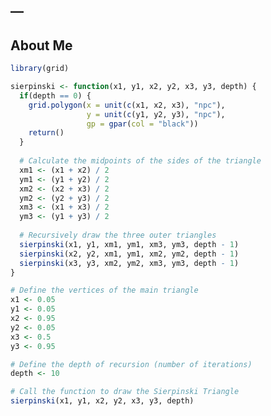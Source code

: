 ---
---

## About Me

```r
library(grid)

sierpinski <- function(x1, y1, x2, y2, x3, y3, depth) {
  if(depth == 0) {
    grid.polygon(x = unit(c(x1, x2, x3), "npc"), 
                 y = unit(c(y1, y2, y3), "npc"),
                 gp = gpar(col = "black"))
    return()
  }
  
  # Calculate the midpoints of the sides of the triangle
  xm1 <- (x1 + x2) / 2
  ym1 <- (y1 + y2) / 2
  xm2 <- (x2 + x3) / 2
  ym2 <- (y2 + y3) / 2
  xm3 <- (x1 + x3) / 2
  ym3 <- (y1 + y3) / 2
  
  # Recursively draw the three outer triangles
  sierpinski(x1, y1, xm1, ym1, xm3, ym3, depth - 1)
  sierpinski(x2, y2, xm1, ym1, xm2, ym2, depth - 1)
  sierpinski(x3, y3, xm2, ym2, xm3, ym3, depth - 1)
}

# Define the vertices of the main triangle
x1 <- 0.05
y1 <- 0.05
x2 <- 0.95
y2 <- 0.05
x3 <- 0.5
y3 <- 0.95

# Define the depth of recursion (number of iterations)
depth <- 10

# Call the function to draw the Sierpinski Triangle
sierpinski(x1, y1, x2, y2, x3, y3, depth)
```
